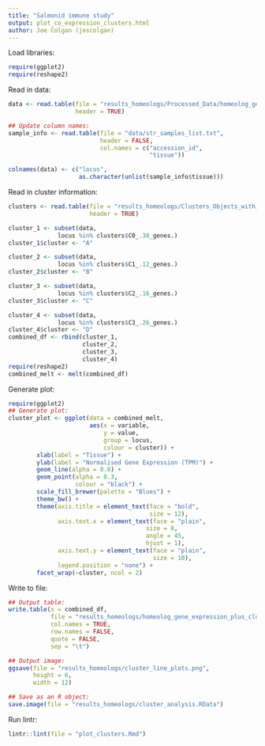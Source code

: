```yaml
--- 
title: "Salmonid immune study"
output: plot_co_expression_clusters.html
author: Joe Colgan (joscolgan)
---
```


Load libraries:
```r
require(ggplot2)
require(reshape2)
```

Read in data:

```r
data <- read.table(file = "results_homeologs/Processed_Data/homeolog_gene_level_counts.txt_processed.tsv",
                   header = TRUE)

## Update column names:
sample_info <- read.table(file = "data/str_samples_list.txt",
                          header = FALSE,
                          col.names = c("accession_id",
                                        "tissue"))

colnames(data) <- c("locus",
                    as.character(unlist(sample_info$tissue)))
```

Read in cluster information:

```r
clusters <- read.table(file = "results_homeologs/Clusters_Objects_with_zeros.tsv",
                       header = TRUE)

cluster_1 <- subset(data,
              locus %in% clusters$C0_.30_genes.)
cluster_1$cluster <- "A"

cluster_2 <- subset(data,
              locus %in% clusters$C1_.12_genes.)
cluster_2$cluster <- "B"

cluster_3 <- subset(data,
              locus %in% clusters$C2_.16_genes.)
cluster_3$cluster <- "C"

cluster_4 <- subset(data,
              locus %in% clusters$C3_.26_genes.)
cluster_4$cluster <- "D"
combined_df <- rbind(cluster_1,
                     cluster_2,
                     cluster_3,
                     cluster_4)
require(reshape2)
combined_melt <- melt(combined_df)
```

Generate plot:

```r
require(ggplot2)
## Generate plot:
cluster_plot <- ggplot(data = combined_melt,
                       aes(x = variable,
                           y = value,
                           group = locus,
                           colour = cluster)) +
        xlab(label = "Tissue") +
        ylab(label = "Normalised Gene Expression (TPM)") +
        geom_line(alpha = 0.8) +
        geom_point(alpha = 0.3,
                   colour = "black") +
        scale_fill_brewer(palette = "Blues") +
        theme_bw() +
        theme(axis.title = element_text(face = "bold",
                                        size = 12),
              axis.text.x = element_text(face = "plain",
                                       size = 8,
                                       angle = 45,
                                       hjust = 1),
              axis.text.y = element_text(face = "plain",
                                         size = 10),
              legend.position = "none") +
        facet_wrap(~cluster, ncol = 2)
```

Write to file:

```r
## Output table:
write.table(x = combined_df,
            file = "results_homeologs/homeolog_gene_expression_plus_cluster_id.txt",
            col.names = TRUE,
            row.names = FALSE,
            quote = FALSE,
            sep = "\t")

## Output image:
ggsave(file = "results_homeologs/cluster_line_plots.png",
       height = 6,
       width = 12)

## Save as an R object:
save.image(file = "results_homeologs/cluster_analysis.RData")
```

Run lintr:

```r
lintr::lint(file = "plot_clusters.Rmd")
```
